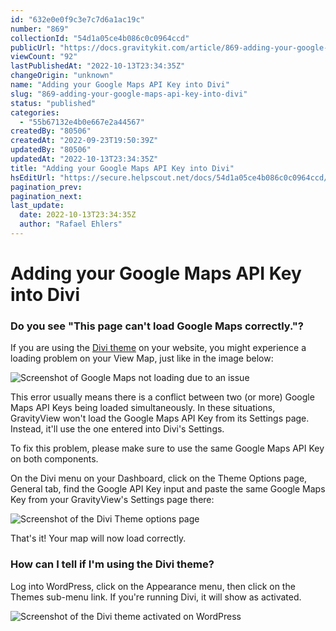 ```yaml
---
id: "632e0e0f9c3e7c7d6a1ac19c"
number: "869"
collectionId: "54d1a05ce4b086c0c0964ccd"
publicUrl: "https://docs.gravitykit.com/article/869-adding-your-google-maps-api-key-into-divi"
viewCount: "92"
lastPublishedAt: "2022-10-13T23:34:35Z"
changeOrigin: "unknown"
name: "Adding your Google Maps API Key into Divi"
slug: "869-adding-your-google-maps-api-key-into-divi"
status: "published"
categories: 
  - "55b67132e4b0e667e2a44567"
createdBy: "80506"
createdAt: "2022-09-23T19:50:39Z"
updatedBy: "80506"
updatedAt: "2022-10-13T23:34:35Z"
title: "Adding your Google Maps API Key into Divi"
hsEditUrl: "https://secure.helpscout.net/docs/54d1a05ce4b086c0c0964ccd/article/632e0e0f9c3e7c7d6a1ac19c"
pagination_prev: 
pagination_next: 
last_update:
  date: 2022-10-13T23:34:35Z
  author: "Rafael Ehlers"
---
```


# Adding your Google Maps API Key into Divi

### Do you see "This page can't load Google Maps correctly."?

If you are using the [Divi theme](https://www.elegantthemes.com/gallery/divi/) on your website, you might experience a loading problem on your View Map, just like in the image below:

![Screenshot of Google Maps not loading due to an issue](https://s3.amazonaws.com/helpscout.net/docs/assets/54c58489e4b051242988532c/images/632e0f109c3e7c7d6a1ac1a2/file-A4dLo2RfU5.png)

This error usually means there is a conflict between two (or more) Google Maps API Keys being loaded simultaneously. In these situations, GravityView won't load the Google Maps API Key from its Settings page. Instead, it'll use the one entered into Divi's Settings.

To fix this problem, please make sure to use the same Google Maps API Key on both components.

On the Divi menu on your Dashboard, click on the Theme Options page, General tab, find the Google API Key input and paste the same Google Maps Key from your GravityView's Settings page there:

![Screenshot of the Divi Theme options page](https://s3.amazonaws.com/helpscout.net/docs/assets/54c58489e4b051242988532c/images/632e10608b1e2859512fd25c/file-pj8y1p85C3.png)

That's it! Your map will now load correctly.

### How can I tell if I'm using the Divi theme?

Log into WordPress, click on the Appearance menu, then click on the Themes sub-menu link. If you're running Divi, it will show as activated.

![Screenshot of the Divi theme activated on WordPress](https://s3.amazonaws.com/helpscout.net/docs/assets/54c58489e4b051242988532c/images/632e0ec0e42649264a92c8e4/file-dklCedCkze.png)